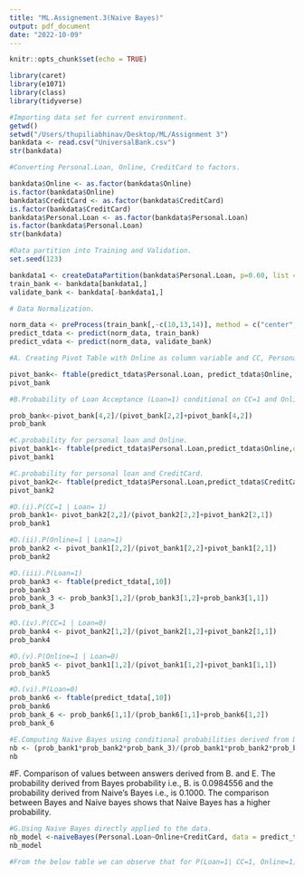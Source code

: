 ```yaml
---
title: "ML.Assignement.3(Naive Bayes)"
output: pdf_document
date: "2022-10-09"
---
```


```r
knitr::opts_chunk$set(echo = TRUE)
```


```r
library(caret)
library(e1071)
library(class)
library(tidyverse)
```


```r
#Importing data set for current environment.
getwd()
setwd("/Users/thupiliabhinav/Desktop/ML/Assignment 3")
bankdata <- read.csv("UniversalBank.csv")
str(bankdata)
```
```r
#Converting Personal.Loan, Online, CreditCard to factors.

bankdata$Online <- as.factor(bankdata$Online)
is.factor(bankdata$Online)
bankdata$CreditCard <- as.factor(bankdata$CreditCard)
is.factor(bankdata$CreditCard)
bankdata$Personal.Loan <- as.factor(bankdata$Personal.Loan)
is.factor(bankdata$Personal.Loan)
str(bankdata)

```


```r
#Data partition into Training and Validation.
set.seed(123)

bankdata1 <- createDataPartition(bankdata$Personal.Loan, p=0.60, list = FALSE)
train_bank <- bankdata[bankdata1,]
validate_bank <- bankdata[-bankdata1,]

```

```r
# Data Normalization.

norm_data <- preProcess(train_bank[,-c(10,13,14)], method = c("center", "scale"))
predict_tdata <- predict(norm_data, train_bank)
predict_vdata <- predict(norm_data, validate_bank)

```


```r
#A. Creating Pivot Table with Online as column variable and CC, Personal.Loan as row variables.

pivot_bank<- ftable(predict_tdata$Personal.Loan, predict_tdata$Online, predict_tdata$CreditCard, dnn=c('Personal.loan','CreditCard', 'Online'))
pivot_bank

#B.Probability of Loan Acceptance (Loan=1) conditional on CC=1 and Online=1.

prob_bank<-pivot_bank[4,2]/(pivot_bank[2,2]+pivot_bank[4,2])
prob_bank
```


```r
#C.probability for personal loan and Online.
pivot_bank1<- ftable(predict_tdata$Personal.Loan,predict_tdata$Online,dnn=c('Personal.loan','Online'))
pivot_bank1

#C.probability for personal loan and CreditCard.
pivot_bank2<- ftable(predict_tdata$Personal.Loan,predict_tdata$CreditCard, dnn=c('Personal.loan','CreditCard'))
pivot_bank2

```

```r
#D.(i).P(CC=1 | Loan= 1)
prob_bank1<- pivot_bank2[2,2]/(pivot_bank2[2,2]+pivot_bank2[2,1])
prob_bank1
```


```r
#D.(ii).P(Online=1 | Loan=1)
prob_bank2 <- pivot_bank1[2,2]/(pivot_bank1[2,2]+pivot_bank1[2,1])
prob_bank2
```


```r
#D.(iii).P(Loan=1)
prob_bank3 <- ftable(predict_tdata[,10])
prob_bank3
prob_bank_3 <- prob_bank3[1,2]/(prob_bank3[1,2]+prob_bank3[1,1])
prob_bank_3
```


```r
#D.(iv).P(CC=1 | Loan=0)
prob_bank4 <- pivot_bank2[1,2]/(pivot_bank2[1,2]+pivot_bank2[1,1])
prob_bank4
```


```r
#D.(v).P(Online=1 | Loan=0)
prob_bank5 <- pivot_bank1[1,2]/(pivot_bank1[1,2]+pivot_bank1[1,1])
prob_bank5
```


```r
#D.(vi).P(Loan=0)
prob_bank6 <- ftable(predict_tdata[,10])
prob_bank6
prob_bank_6 <- prob_bank6[1,1]/(prob_bank6[1,1]+prob_bank6[1,2])
prob_bank_6                     
```


```r
#E.Computing Naive Bayes using conditional probabilities derived from D.
nb <- (prob_bank1*prob_bank2*prob_bank_3)/(prob_bank1*prob_bank2*prob_bank_3+prob_bank4*prob_bank5*prob_bank_6)
nb
```

#F. Comparison of values between answers derived from B. and E.
The probability derived from Bayes probability i.e., B. is 0.0984556 and the probability derived from Naive's Bayes i.e., is 0.1000. The comparison between Bayes and Naive bayes shows that Naive Bayes has a higher probability. 


```r
#G.Using Naive Bayes directly applied to the data.
nb_model <-naiveBayes(Personal.Loan~Online+CreditCard, data = predict_tdata)
nb_model

#From the below table we can observe that for P(Loan=1| CC=1, Online=1), following values are to be considered - 0.096(Loan = 1), 0.6111(Online=1), 0.2916(CC=1). The values derived from the table to calculate Naive Bayes will be same as the value derived in E for calculating Naive Bayes but was calculated from Bayes probability.
```






